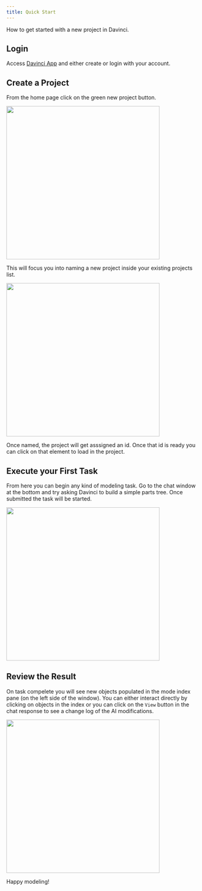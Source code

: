 ```yaml
---
title: Quick Start
---
```

How to get started with a new project in Davinci.

## Login
Access [Davinci App](https://davinci-app.com/app) and either create or login with your account.

## Create a Project
From the home page click on the green new project button.

<img height="400" noZoom src="/images/home_start_click.jpg" /> 

 This will focus you into naming a new project inside your existing projects list. 
 
<img height="400" src="/images/home_project_def.jpg" /> 

 Once named, the project will get asssigned an id. Once that id is ready you can click on that element to load in the project. 



## Execute your First Task
From here you can begin any kind of modeling task. Go to the chat window at the bottom and try asking Davinci to build a simple parts tree. Once submitted the task will be started.

 
<img height="400" src="/images/chat_input_example.jpg" /> 

## Review the Result 
On task compelete you will see new objects populated in the mode index pane (on the left side of the window). You can either interact directly by clicking on objects in the index or you can click on the `View` button in the chat response to see a change log of the AI modifications. 

<img height="400" src="/images/chat_example.jpg" /> 

Happy modeling!
